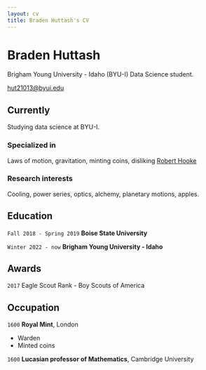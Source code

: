 ```yaml
---
layout: cv
title: Braden Huttash's CV
---
```

# Braden Huttash
Brigham Young University - Idaho (BYU-I) Data Science student.

<div id="webaddress">
<a href="hut21013@byui.edu">hut21013@byui.edu</a>
</div>


## Currently

Studying data science at BYU-I.

### Specialized in

Laws of motion, gravitation, minting coins, disliking [Robert Hooke](http://en.wikipedia.org/wiki/Robert_Hooke)


### Research interests

Cooling, power series, optics, alchemy, planetary motions, apples.


## Education

`Fall 2018 - Spring 2019`
__Boise State University__

`Winter 2022 - now`
__Brigham Young University - Idaho__



## Awards

`2017`
Eagle Scout Rank - Boy Scouts of America



## Occupation

`1600`
__Royal Mint__, London

- Warden
- Minted coins

`1600`
__Lucasian professor of Mathematics__, Cambridge University



<!-- ### Footer

Last updated: April 2024 -->